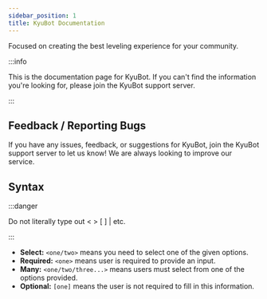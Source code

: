 ```yaml
---
sidebar_position: 1
title: KyuBot Documentation
---
```


Focused on creating the best leveling experience for your community.

<Underline />

:::info

This is the documentation page for KyuBot. If you can't find the information you're looking for, please join the KyuBot <Highlight color="#69d9a1" url="https://discord.com/invite/bnkaWnwuVV">support server</Highlight>.

:::

## Feedback / Reporting Bugs

If you have any issues, feedback, or suggestions for KyuBot, join the KyuBot <Highlight color="#69d9a1" url="https://discord.com/invite/bnkaWnwuVV">support server</Highlight> to let us know! We are always looking to improve our service.

## Syntax

:::danger

Do not literally type out < > [ ] | etc.

:::

- **Select:** `<one/two>` means you need to select one of the given options.
- **Required:** `<one>` means user is required to provide an input.
- **Many:** `<one/two/three...>` means users must select from one of the options provided.
- **Optional:** `[one]` means the user is not required to fill in this information.